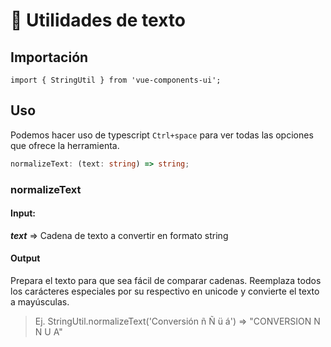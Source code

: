 
<Meta title="Utils/String"/>

# 🧰 Utilidades de texto

## Importación

`import { StringUtil } from 'vue-components-ui';`

## Uso

Podemos hacer uso de typescript `Ctrl+space` para ver todas las opciones que ofrece la herramienta.

```ts
normalizeText: (text: string) => string;
```

### normalizeText

#### Input:

***text*** => Cadena de texto a convertir en formato string

#### Output

Prepara el texto para que sea fácil de comparar cadenas. Reemplaza todos los carácteres especiales por su respectivo en unicode y convierte el texto a mayúsculas.

> Ej. StringUtil.normalizeText('Conversión ñ Ñ ü á') => "CONVERSION N N U A"